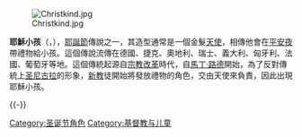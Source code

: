 {{unreferenced|time=2014-12-21T04:56:32+00:00}}

[[File:Christkind.jpg|thumb]]

'''耶穌小孩'''（{{lang-de|Christkind}}，{{IPA-de|ˈkʁɪstkɪnt|}}），[[耶誕節|耶誕節]]傳說之一，其造型通常是一個金髮[[天使|天使]]，相傳他會在[[平安夜|平安夜]]帶禮物給小孩。這個傳說流傳在德國、捷克、奧地利、瑞士、義大利、匈牙利、法國、葡萄牙等地。這個傳統起源自[[宗教改革|宗教改革]]時代，自[[馬丁·路德|馬丁·路德]]開始，為了反對傳統上[[圣尼古拉|圣尼古拉]]的形象，[[新教|新教]]徒開始將發放禮物的角色，交由天使來負責，因此出現耶穌小孩。

{{-}}
{{聖誕節}}
{{Authority control}}

{{DEFAULTSORT:Christkind}}
[[Category:圣诞节角色|Category:圣诞节角色]]
[[Category:基督教与儿童|Category:基督教与儿童]]